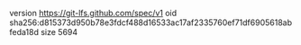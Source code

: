 version https://git-lfs.github.com/spec/v1
oid sha256:d815373d950b78e3fdcf488d16533ac17af2335760ef71df6905618abfeda18d
size 5694
